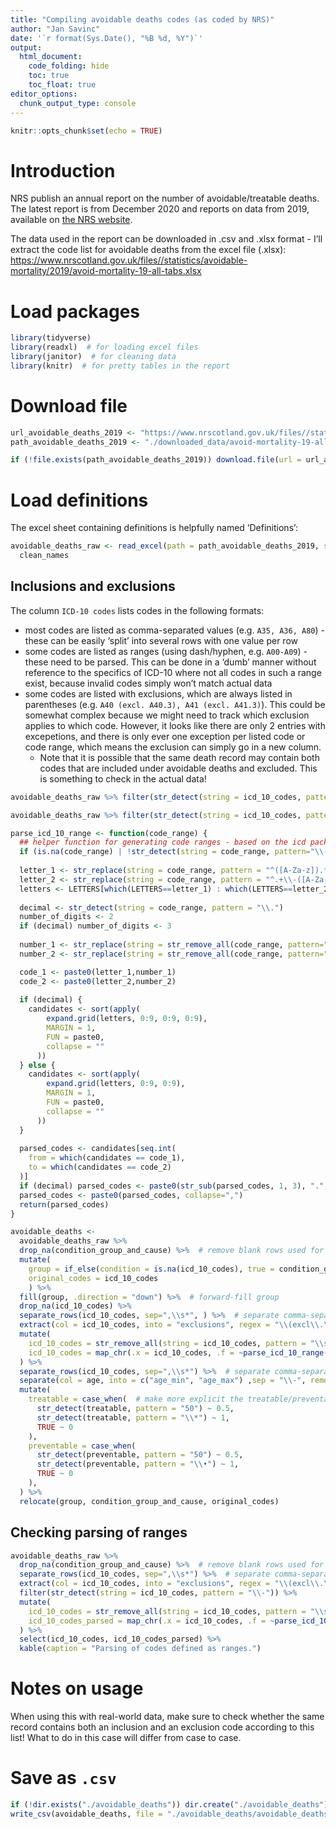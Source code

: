 ```yaml
---
title: "Compiling avoidable deaths codes (as coded by NRS)"
author: "Jan Savinc"
date: '`r format(Sys.Date(), "%B %d, %Y")`'
output: 
  html_document:
    code_folding: hide
    toc: true
    toc_float: true
editor_options: 
  chunk_output_type: console
---
```



```r
knitr::opts_chunk$set(echo = TRUE)
```


# Introduction

NRS publish an annual report on the number of avoidable/treatable deaths. The latest report is from December 2020 and reports on data from 2019, available on [the NRS website](https://www.nrscotland.gov.uk/statistics-and-data/statistics/statistics-by-theme/vital-events/deaths/avoidable-mortality).

The data used in the report can be downloaded in .csv and .xlsx format - I'll extract the code list for avoidable deaths from the excel file (.xlsx): [https://www.nrscotland.gov.uk/files//statistics/avoidable-mortality/2019/avoid-mortality-19-all-tabs.xlsx](https://www.nrscotland.gov.uk/files//statistics/avoidable-mortality/2019/avoid-mortality-19-all-tabs.xlsx)


# Load packages

```r
library(tidyverse)
library(readxl)  # for loading excel files
library(janitor)  # for cleaning data
library(knitr)  # for pretty tables in the report
```


# Download file

```r
url_avoidable_deaths_2019 <- "https://www.nrscotland.gov.uk/files//statistics/avoidable-mortality/2019/avoid-mortality-19-all-tabs.xlsx"
path_avoidable_deaths_2019 <- "./downloaded_data/avoid-mortality-19-all-tabs.xlsx"

if (!file.exists(path_avoidable_deaths_2019)) download.file(url = url_avoidable_deaths_2019, destfile = path_avoidable_deaths_2019, mode = "wb")
```


# Load definitions

The excel sheet containing definitions is helpfully named 'Definitions':

```r
avoidable_deaths_raw <- read_excel(path = path_avoidable_deaths_2019, sheet = "Definitions", range = "A4:E225") %>%
  clean_names
```


## Inclusions and exclusions

The column `ICD-10 codes` lists codes in the following formats:

* most codes are listed as comma-separated values (e.g. `A35, A36, A80`) - these can be easily 'split' into several rows with one value per row
* some codes are listed as ranges (using dash/hyphen, e.g. `A00-A09`) - these need to be parsed. This can be done in a 'dumb' manner without reference to the specifics of ICD-10 where not all codes in such a range exist, because invalid codes simply won't match actual data
* some codes are listed with exclusions, which are always listed in parentheses (e.g. `A40 (excl. A40.3), A41 (excl. A41.3)`). This could be somewhat complex because we might need to track which exclusion applies to which code. However, it looks like there are only 2 entries with excepetions, and there is only ever one exception per listed code or code range, which means the exclusion can simply go in a new column.
    - Note that it is possible that the same death record may contain both codes that are included under avoidable deaths and excluded. This is something to check in the actual data!

```r
avoidable_deaths_raw %>% filter(str_detect(string = icd_10_codes, pattern = regex("excl", ignore_case = TRUE))) %>% kable(caption = "Entries with exclusions listed")

avoidable_deaths_raw %>% filter(str_detect(string = icd_10_codes, pattern = regex("\\-", ignore_case = TRUE))) %>% kable(caption = "Entries specifying code ranges")

parse_icd_10_range <- function(code_range) {
  ## helper function for generating code ranges - based on the icd package, function .icd10cm_get_majors_possible()
  if (is.na(code_range) | !str_detect(string = code_range, pattern="\\-")) return(code_range)
  
  letter_1 <- str_replace(string = code_range, pattern = "^([A-Za-z]).*$", replacement = "\\1")
  letter_2 <- str_replace(string = code_range, pattern = "^.+\\-([A-Za-z]).*$", replacement = "\\1")
  letters <- LETTERS[which(LETTERS==letter_1) : which(LETTERS==letter_2)]
  
  decimal <- str_detect(string = code_range, pattern = "\\.")
  number_of_digits <- 2
  if (decimal) number_of_digits <- 3
  
  number_1 <- str_replace(string = str_remove_all(code_range, pattern="\\."), pattern = "^[A-Za-z](\\d{1,3})\\-.*$", replacement = "\\1")
  number_2 <- str_replace(string = str_remove_all(code_range, pattern="\\."), pattern = "^.+\\-[A-Za-z](\\d{1,3})$", replacement = "\\1")

  code_1 <- paste0(letter_1,number_1)
  code_2 <- paste0(letter_2,number_2)
  
  if (decimal) {
    candidates <- sort(apply(
        expand.grid(letters, 0:9, 0:9, 0:9),
        MARGIN = 1,
        FUN = paste0,
        collapse = ""
      ))
  } else {
    candidates <- sort(apply(
        expand.grid(letters, 0:9, 0:9),
        MARGIN = 1,
        FUN = paste0,
        collapse = ""
      ))
  }
  
  parsed_codes <- candidates[seq.int(
    from = which(candidates == code_1),
    to = which(candidates == code_2)
  )]
  if (decimal) parsed_codes <- paste0(str_sub(parsed_codes, 1, 3), ".", str_sub(parsed_codes, 4, 4))
  parsed_codes <- paste0(parsed_codes, collapse=",")
  return(parsed_codes)
}
```


```r
avoidable_deaths <-
  avoidable_deaths_raw %>%
  drop_na(condition_group_and_cause) %>%  # remove blank rows used for blank space in the excel file
  mutate(
    group = if_else(condition = is.na(icd_10_codes), true = condition_group_and_cause, false = NA_character_),
    original_codes = icd_10_codes
    ) %>%
  fill(group, .direction = "down") %>%  # forward-fill group
  drop_na(icd_10_codes) %>%
  separate_rows(icd_10_codes, sep=",\\s*", ) %>%  # separate comma-separated values into rows so we have one entry per row
  extract(col = icd_10_codes, into = "exclusions", regex = "\\(excl\\.\\s*(.+)\\)", remove = FALSE) %>%  # extract the exclusions and put them in a separate column
  mutate(
    icd_10_codes = str_remove_all(string = icd_10_codes, pattern = "\\s*\\(excl.+\\)"),  # remove the exclusions from the code ranges
    icd_10_codes = map_chr(.x = icd_10_codes, .f = ~parse_icd_10_range(.x))
  ) %>%
  separate_rows(icd_10_codes, sep=",\\s*") %>%  # separate comma-separated values again now that we've converted them from the ranges
  separate(col = age, into = c("age_min", "age_max") ,sep = "\\-", remove = TRUE) %>%
  mutate(
    treatable = case_when(  # make more explicit the treatable/preventable distinction
      str_detect(treatable, pattern = "50") ~ 0.5,
      str_detect(treatable, pattern = "\\*") ~ 1,
      TRUE ~ 0
    ),
    preventable = case_when(
      str_detect(preventable, pattern = "50") ~ 0.5,
      str_detect(preventable, pattern = "\\•") ~ 1,
      TRUE ~ 0
    ),
  ) %>%
  relocate(group, condition_group_and_cause, original_codes)
```

## Checking parsing of ranges

```r
avoidable_deaths_raw %>%
  drop_na(condition_group_and_cause) %>%  # remove blank rows used for blank space in the excel file
  separate_rows(icd_10_codes, sep=",\\s*") %>%  # separate comma-separated values into rows so we have one entry per row
  extract(col = icd_10_codes, into = "exclusions", regex = "\\(excl\\.\\s*(.+)\\)", remove = FALSE) %>%  # extract the exclusions and put them in a separate column
  filter(str_detect(string = icd_10_codes, pattern = "\\-")) %>%
  mutate(
    icd_10_codes = str_remove_all(string = icd_10_codes, pattern = "\\s*\\(excl.+\\)"),  # remove the exclusions from the code ranges
    icd_10_codes_parsed = map_chr(.x = icd_10_codes, .f = ~parse_icd_10_range(.x))
  ) %>%
  select(icd_10_codes, icd_10_codes_parsed) %>% 
  kable(caption = "Parsing of codes defined as ranges.")
```


# Notes on usage

When using this with real-world data, make sure to check whether the same record contains both an inclusion and an exclusion code according to this list! What to do in this case will differ from case to case.

# Save as `.csv`

```r
if (!dir.exists("./avoidable_deaths")) dir.create("./avoidable_deaths")
write_csv(avoidable_deaths, file = "./avoidable_deaths/avoidable_deaths_2019_inclusions.csv")
```

